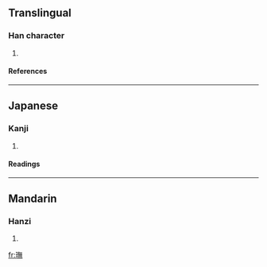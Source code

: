 ==Translingual==
===Han character===
{{Han char|rn=96|rad=玉|as=12|sn=16|four=|canj=一土人廿火 (MGOTF)}}
# {{defn|Han|sort=玉12}}
====References====
{{Han ref|kx=0741.250|dkj=21226|dj=1151.050|hdz=21137.150|uh=7491|ud=29841}}

----
==Japanese==
===Kanji===
{{ja-kanji|grade=|rs=玉12}}
# {{defn|Japanese}} 
====Readings====
{{ja-readings|on=[[ぶ]] (bu), [[む]] (mu)|kun=[[いし]] (ishi)|nanori=}}

----
==Mandarin==
===Hanzi===
{{cmn-hanzi|pin=[[wú]] ([[wu2]])|wg=wu<sup>2</sup>}}
# {{defn|Mandarin}}

[[fr:璑]]